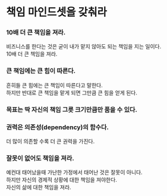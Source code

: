 # 책임 마인드셋을 갖춰라

### 10배 더 큰 책임을 져라.

비즈니스를 한다는 것은 굳이 내가 맡지 않아도 되는 책임을 지는 일이다.\
10배 더 큰 책임을 져라.

### 큰 책임에는 큰 힘이 따른다.

흔히들 큰 힘에는 큰 책임이 따른다고 말한다.\
하지만 반대로 큰 책임을 맡게 되면 그만큼 큰 힘을 얻게 된다.

### 목표는 딱 자신의 책임 그릇 크기만큼만 품을 수 있다.

### 권력은 의존성(dependency)의 함수다.

더 많이 의존할 수록 더 큰 권력을 가진다.

### 잘못이 없어도 책임을 져라.

예컨대 태어났을때 가난한 가정에서 태어난 것은 잘못이 아니다.\
하지만 자신의 경제적 상황에 대한 책임을 져야한다.\
자신의 삶에 대한 책임을 져라.
